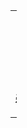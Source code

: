 <!-- - - - - - - - - - - - - - - - - - - - - - - - - -
     如果您希望加入或是移除主題中的任何內容，
     請先行至討論頁中討論，達成共識後，
     方可進行加入或移除的動作。
- - - - - - - - - - - - - - - - - - - - - - - - - -->
{| width="100%" border="0" cellpadding="5" cellspacing="8" style="border: 0; text-align:center; padding:0.3em; background-color: transparent"
|- style="vertical-align:bottom;"
| width="25%" | <center>[[File:Flag_of_the_United_States.svg|50px]]</center>
|- valign="top" align="center"
|[[Portal:美國|'''美國主題''']]
|}